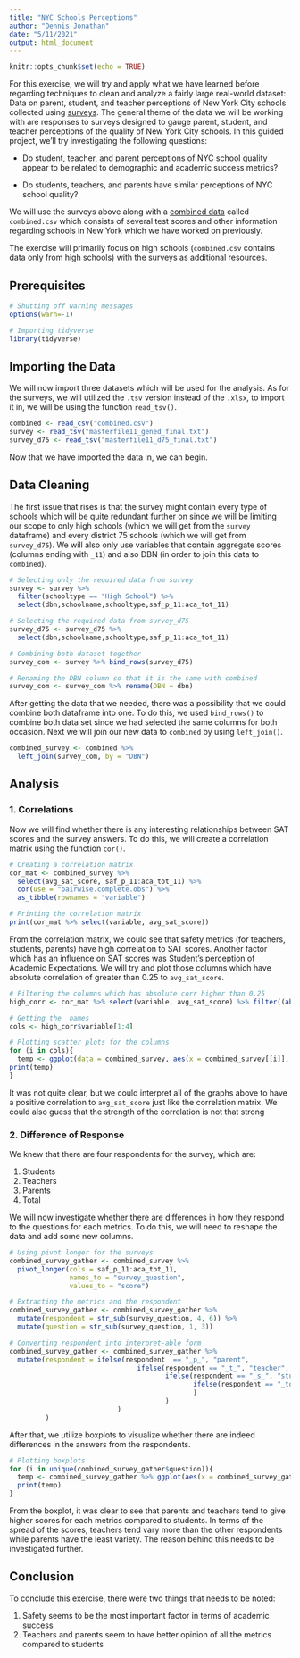---
title: "NYC Schools Perceptions"
author: "Dennis Jonathan"
date: "5/11/2021"
output: html_document
---
```{r setup, include=FALSE}
knitr::opts_chunk$set(echo = TRUE)
```

For this exercise, we will try and apply what we have learned before regarding techniques to clean and analyze a fairly large real-world dataset: Data on parent, student, and teacher perceptions of New York City schools collected using [surveys](https://data.cityofnewyork.us/Education/2011-NYC-School-Survey/mnz3-dyi8). The general theme of the data we will be working with are responses to surveys designed to gauge parent, student, and teacher perceptions of the quality of New York City schools. In this guided project, we'll try investigating the following questions:

* Do student, teacher, and parent perceptions of NYC school quality appear to be related to demographic and academic success metrics?

* Do students, teachers, and parents have similar perceptions of NYC school quality?

We will use the surveys above along with a [combined data](https://data.world/dataquest/nyc-schools-data/workspace/file?filename=combined.csv) called `combined.csv` which consists of several test scores and other information regarding schools in New York which we have worked on previously. 

The exercise will primarily focus on high schools (`combined.csv` contains data only from high schools) with the surveys as additional resources.

## Prerequisites
```{r prereqs}
# Shutting off warning messages
options(warn=-1)

# Importing tidyverse
library(tidyverse)
```

## Importing the Data
We will now import three datasets which will be used for the analysis. As for the surveys, we will utilized the `.tsv` version instead of the `.xlsx`, to import it in, we will be using the function `read_tsv()`.

```{r importing data}
combined <- read_csv("combined.csv") 
survey <- read_tsv("masterfile11_gened_final.txt")
survey_d75 <- read_tsv("masterfile11_d75_final.txt")
```
Now that we have imported the data in, we can begin.

## Data Cleaning
The first issue that rises is that the survey might contain every type of schools which will be quite redundant further on since we will be limiting our scope to only high schools (which we will get from the `survey` dataframe) and every district 75 schools (which we will get from `survey_d75`). We will also only use variables that contain aggregate scores (columns ending with `_11`) and also DBN (in order to join this data to `combined`).

```{r filtering necessary data}
# Selecting only the required data from survey
survey <- survey %>%
  filter(schooltype == "High School") %>%
  select(dbn,schoolname,schooltype,saf_p_11:aca_tot_11)

# Selecting the required data from survey_d75
survey_d75 <- survey_d75 %>%
  select(dbn,schoolname,schooltype,saf_p_11:aca_tot_11)

# Combining both dataset together
survey_com <- survey %>% bind_rows(survey_d75)

# Renaming the DBN column so that it is the same with combined
survey_com <- survey_com %>% rename(DBN = dbn)
```
After getting the data that we needed, there was a possibility that we could combine both dataframe into one. To do this, we used `bind_rows()` to combine both data set since we had selected the same columns for both occasion. Next we will join our new data to `combined` by using `left_join()`.

```{r joining the data}
combined_survey <- combined %>%
  left_join(survey_com, by = "DBN")
```

## Analysis
### 1. Correlations
Now we will find whether there is any interesting relationships between SAT scores and the survey answers. To do this, we will create a correlation matrix using the function `cor()`.

```{r creating correlation matrix}
# Creating a correlation matrix
cor_mat <- combined_survey %>%    
  select(avg_sat_score, saf_p_11:aca_tot_11) %>%
  cor(use = "pairwise.complete.obs") %>%
  as_tibble(rownames = "variable")

# Printing the correlation matrix
print(cor_mat %>% select(variable, avg_sat_score))
```
From the correlation matrix, we could see that safety metrics (for teachers, students, parents) have high correlation to SAT scores. Another factor which has an influence on SAT scores was  Student's perception of Academic Expectations. We will try and plot those columns which have absolute correlation of greater than 0.25 to `avg_sat_score`.

```{r creating scatter plots}
# Filtering the columns which has absolute corr higher than 0.25
high_corr <- cor_mat %>% select(variable, avg_sat_score) %>% filter((abs(avg_sat_score) > 0.25) & (variable != 'avg_sat_score'))

# Getting the  names
cols <- high_corr$variable[1:4]

# Plotting scatter plots for the columns
for (i in cols){
  temp <- ggplot(data = combined_survey, aes(x = combined_survey[[i]], y = avg_sat_score)) + geom_point(alpha = 0.25) + labs(x= toString(i)) + theme(panel.background = element_rect(fill = "white"))
print(temp)
}
```

It was not quite clear, but we could interpret all of the graphs above to have a positive correlation to `avg_sat_score` just like the correlation matrix. We could also guess that the strength of the correlation is not that strong

### 2. Difference of Response
We knew that there are four respondents for the survey, which are:

1. Students
2. Teachers
3. Parents
4. Total

We will now investigate whether there are differences in how they respond to the questions for each metrics. To do this, we will need to reshape the data and add some new columns.

```{r reshaping the data and changing some values}
# Using pivot longer for the surveys
combined_survey_gather <- combined_survey %>%
  pivot_longer(cols = saf_p_11:aca_tot_11,
               names_to = "survey_question",
               values_to = "score")

# Extracting the metrics and the respondent
combined_survey_gather <- combined_survey_gather %>%
  mutate(respondent = str_sub(survey_question, 4, 6)) %>%   
  mutate(question = str_sub(survey_question, 1, 3))

# Converting respondent into interpret-able form
combined_survey_gather <- combined_survey_gather %>%
  mutate(respondent = ifelse(respondent  == "_p_", "parent", 
                                ifelse(respondent == "_t_", "teacher",
                                       ifelse(respondent == "_s_", "student", 
                                              ifelse(respondent == "_to", "total", "NA")
                                              )
                                       )
                           )
         )
```
After that, we utilize boxplots to visualize whether there are indeed differences in the answers from the respondents.
```{r creating boxplots}
# Plotting boxplots
for (i in unique(combined_survey_gather$question)){
  temp <- combined_survey_gather %>% ggplot(aes(x = combined_survey_gather[[i]], y = score ,fill = respondent)) + geom_boxplot() + labs(x= toString(i)) + theme(panel.background = element_rect(fill = "white"))
  print(temp)
}
```

From the boxplot, it was clear to see that parents and teachers tend to give higher scores for each metrics compared to students. In terms of the spread of the scores, teachers tend vary more than the other respondents while parents have the least variety. The reason behind this needs to be investigated further.

## Conclusion

To conclude this exercise, there were two things that needs to be noted:

1. Safety seems to be the most important factor in terms of academic success
2. Teachers and parents seem to have better opinion of all the metrics compared to students
